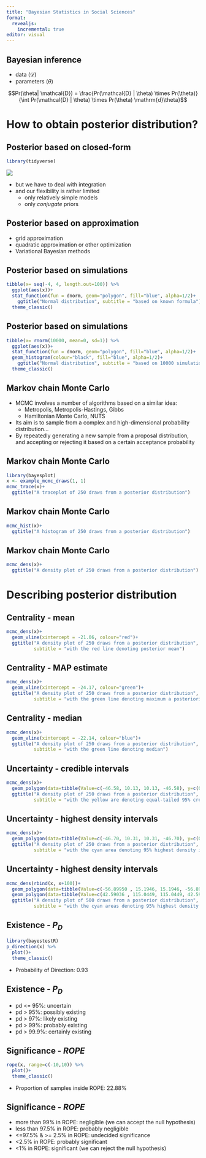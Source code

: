 ```yaml
---
title: "Bayesian Statistics in Social Sciences"
format:
  revealjs:
    incremental: true
editor: visual
---
```


## Bayesian inference

-   data ($\mathcal{D}$)
-   parameters ($\theta$)

::: {.absolute top="40%" left="15%"}
$$Pr(\theta| \mathcal{D}) = \frac{Pr(\mathcal{D} | \theta) \times Pr(\theta)}{\int Pr(\mathcal{D} | \theta) \times Pr(\theta) \mathrm{d}\theta}$$
:::

# How to obtain posterior distribution?

## Posterior based on closed-form

```r
library(tidyverse)
```

![](figures/integration_example.png)

-   but we have to deal with integration
-   and our flexibility is rather limited
    -   only relatively simple models
    -   only *conjugate* priors

## Posterior based on approximation

-   grid approximation
-   quadratic approximation or other optimization
-   Variational Bayesian methods

## Posterior based on simulations

```r
tibble(x= seq(-4, 4, length.out=100)) %>% 
  ggplot(aes(x))+
  stat_function(fun = dnorm, geom="polygon", fill="blue", alpha=1/2)+
    ggtitle("Normal distribution", subtitle = "based on known formula")+
  theme_classic()
```

## Posterior based on simulations

```r
tibble(x= rnorm(10000, mean=0, sd=1)) %>% 
  ggplot(aes(x))+
  stat_function(fun = dnorm, geom="polygon", fill="blue", alpha=1/2)+
  geom_histogram(colour="black", fill="blue", alpha=1/2)+
    ggtitle("Normal distribution", subtitle = "based on 10000 simulations")+
  theme_classic()
```

## Markov chain Monte Carlo

-   MCMC involves a number of algorithms based on a similar idea:
    -   Metropolis, Metropolis-Hastings, Gibbs
    -   Hamiltonian Monte Carlo, NUTS
-   Its aim is to sample from a complex and high-dimensional probability distribution...
-   By repeatedly generating a new sample from a proposal distribution, and accepting or rejecting it based on a certain acceptance probability

## Markov chain Monte Carlo

```r
library(bayesplot)
x <- example_mcmc_draws(1, 1)
mcmc_trace(x)+
  ggtitle("A traceplot of 250 draws from a posterior distribution")
```

## Markov chain Monte Carlo

```r
mcmc_hist(x)+
  ggtitle("A histogram of 250 draws from a posterior distribution")
```

## Markov chain Monte Carlo

```r
mcmc_dens(x)+
  ggtitle("A density plot of 250 draws from a posterior distribution")
```

# Describing posterior distribution

## Centrality - mean

```r
mcmc_dens(x)+
  geom_vline(xintercept = -21.06, colour="red")+
  ggtitle("A density plot of 250 draws from a posterior distribution",
          subtitle = "with the red line denoting posterior mean")
```

## Centrality - MAP estimate

```r
mcmc_dens(x)+
  geom_vline(xintercept = -24.17, colour="green")+
  ggtitle("A density plot of 250 draws from a posterior distribution",
          subtitle = "with the green line denoting maximum a posteriori probability (MAP) estimate")
```

## Centrality - median

```r
mcmc_dens(x)+
  geom_vline(xintercept = -22.14, colour="blue")+
  ggtitle("A density plot of 250 draws from a posterior distribution",
          subtitle = "with the green line denoting median")
```

## Uncertainty - credible intervals

```r
mcmc_dens(x)+
  geom_polygon(data=tibble(Value=c(-46.58, 10.13, 10.13, -46.58), y=c(0,0,0.029,0.029)), aes(y=y), fill="yellow", alpha=1/3)+
  ggtitle("A density plot of 250 draws from a posterior distribution",
          subtitle = "with the yellow are denoting equal-tailed 95% credible interval [-46.58, 10.13]")
```

## Uncertainty - highest density intervals

```r
mcmc_dens(x)+
  geom_polygon(data=tibble(Value=c(-46.70, 10.31, 10.31, -46.70), y=c(0,0,0.029,0.029)), aes(y=y), fill="cyan", alpha=1/3)+
  ggtitle("A density plot of 250 draws from a posterior distribution",
          subtitle = "with the cyan area denoting 95% highest density interval [-46.70, 10.31]")
```

## Uncertainty - highest density intervals

```r
mcmc_dens(rbind(x, x+100))+
  geom_polygon(data=tibble(Value=c(-56.89950 , 15.1946, 15.1946, -56.89950), y=c(0,0,0.0104,0.0104)), aes(y=y), fill="cyan", alpha=1/3)+
  geom_polygon(data=tibble(Value=c(42.59036 , 115.0449, 115.0449, 42.59036), y=c(0,0,0.0104,0.0104)), aes(y=y), fill="cyan", alpha=1/3)+
  ggtitle("A density plot of 500 draws from a posterior distribution",
          subtitle = "with the cyan areas denoting 95% highest density interval [-56.90, 15.19; 42.59, 115.05]")
```

## Existence - $P_{D}$

```r
library(bayestestR)
p_direction(x) %>% 
  plot()+
  theme_classic()
```

-   Probability of Direction: 0.93

## Existence - $P_{D}$

::: nonincremental
-   pd \<= 95%: uncertain
-   pd \> 95%: possibly existing
-   pd \> 97%: likely existing
-   pd \> 99%: probably existing
-   pd \> 99.9%: certainly existing
:::

## Significance - $ROPE$

```r
rope(x, range=c(-10,10)) %>% 
  plot()+
  theme_classic()
```

-   Proportion of samples inside ROPE: 22.88%

## Significance - $ROPE$

::: nonincremental
-   more than 99% in ROPE: negligible (we can accept the null hypothesis)
-   less than 97.5% in ROPE: probably negligible
-   \<=97.5% & \>= 2.5% in ROPE: undecided significance
-   \<2.5% in ROPE: probably significant
-   \<1% in ROPE: significant (we can reject the null hypothesis)
:::
